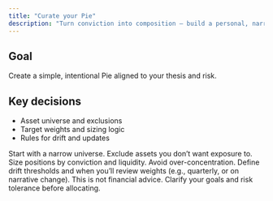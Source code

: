 ```yaml
---
title: "Curate your Pie"
description: "Turn conviction into composition — build a personal, narrative-driven index."
---
```


## Goal

Create a simple, intentional Pie aligned to your thesis and risk.

## Key decisions

- Asset universe and exclusions
- Target weights and sizing logic
- Rules for drift and updates

<Steps>
<Step title="Define scope">
  Start with a narrow universe. Exclude assets you don’t want exposure to.
</Step>

<Step title="Set weights">
  Size positions by conviction and liquidity. Avoid over-concentration.
</Step>

<Step title="Add rules">
  Define drift thresholds and when you’ll review weights (e.g., quarterly, or on narrative change).
</Step>
</Steps>

<Warning>
This is not financial advice. Clarify your goals and risk tolerance before allocating.
</Warning>


